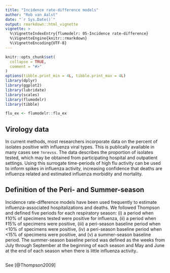 ```yaml
---
title: "Incidence rate-difference models"
author: "Rob van Aalst"
date: "`r Sys.Date()`"
output: rmarkdown::html_vignette
vignette: >
  %\VignetteIndexEntry{flumodelr: 05-Incidence rate-difference}
  %\VignetteEngine{knitr::rmarkdown}
  %\VignetteEncoding{UTF-8}
---
```


```r
knitr::opts_chunk$set(
  collapse = TRUE,
  comment = "#>"
)
options(tibble.print_min = 4L, tibble.print_max = 4L)
library(dplyr)
library(ggplot2)
library(lubridate)
library(scales)
library(flumodelr)
library(tibble)
```

```r
flu_ex <- flumodelr::flu_ex
```

## Virology data  

In current methods, most researchers incorporate data on the percent of isolates positive with influenza viral types. This is publically available in many cases see `?nrevss`. The data describes the proportion of isolates tested, which may be obtained from participating hospital and outpatient settings. Using this surrogate time-periods of high flu activity can be used to inform spikes in influenza activity, increasing confidence that deaths are influenza related and estimated influenza morbidity and mortality.  

## Definition of the Peri- and Summer-season

Incidence rate-difference models have been used frequently to estimate influenza-associated hospitalizations and
deaths. We followed Thompson and defined five periods for each respiratory season: (i) a period when ‡10% of specimens tested were positive for influenza, (ii) a period when ‡15% of specimens were positive, (iii) a peri-season baseline period when <10% of specimens were positive, (iv) a peri-season baseline period when <15% of specimens were positive, and (v) a summer-season baseline period. The summer-season baseline period was defined as the weeks from July through September at the beginning of each season and May and June at the end of each season when there is little influenza activity..

```r

```


See [@Thompson2009]